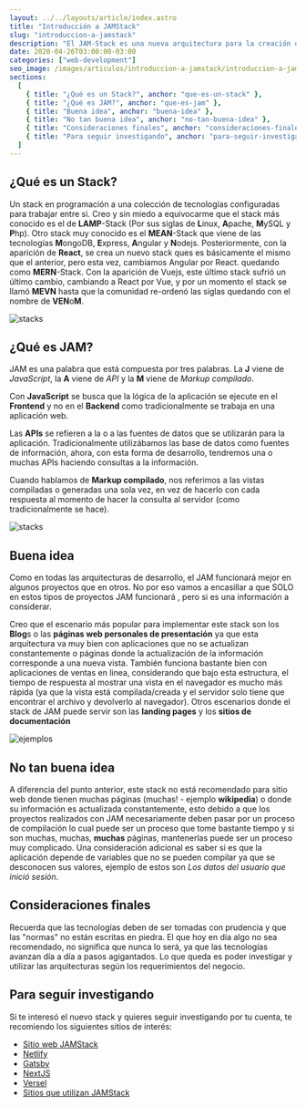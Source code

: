 ```yaml
---
layout: ../../layouts/article/index.astro
title: "Introducción a JAMStack"
slug: "introduccion-a-jamstack"
description: "El JAM-Stack es una nueva arquitectura para la creación de aplicaciones web, la cual busca poder hacer proyectos mucho mas rápidos, con alta seguridad y que puedan escalar de una manera muy sencilla. JAM son las siglas de JavaScript, APIs y Markup y su principal características es que la lógica de la aplicación se encuentra en el cliente y no en el servidor."
date: 2020-04-26T03:00:00-03:00
categories: ["web-development"]
seo_image: /images/articulos/introduccion-a-jamstack/introduccion-a-jamstack.webp
sections:
  [
    { title: "¿Qué es un Stack?", anchor: "que-es-un-stack" },
    { title: "¿Qué es JAM?", anchor: "que-es-jam" },
    { title: "Buena idea", anchor: "buena-idea" },
    { title: "No tan buena idea", anchor: "no-tan-buena-idea" },
    { title: "Consideraciones finales", anchor: "consideraciones-finales" },
    { title: "Para seguir investigando", anchor: "para-seguir-investigando" },
  ]
---
```


<h2 id="que-es-un-stack">¿Qué es un Stack?</h2>

Un stack en programación a una colección de tecnologías configuradas para trabajar entre si. Creo y sin miedo a equivocarme que el stack más conocido es el de **LAMP**-Stack (Por sus siglas de **L**inux, **A**pache, **M**ySQL y **P**hp). Otro stack muy conocido es el **MEAN**-Stack que viene de las tecnologías **M**ongoDB, **E**xpress, **A**ngular y **N**odejs. Posteriormente, con la aparición de **React**, se crea un nuevo stack ques es básicamente el mismo que el anterior, pero esta vez, cambiamos Angular por React. quedando como **MERN**-Stack. Con la aparición de Vuejs, este último stack sufrió un último cambio, cambiando a React por Vue, y por un momento el stack se llamó **MEVN** hasta que la comunidad re-ordenó las siglas quedando con el nombre de **VEN**o**M**.

![stacks](/images/articulos/introduccion-a-jamstack/stacks.webp)

<h2 id="que-es-jam">¿Qué es JAM?</h2>

JAM es una palabra que está compuesta por tres palabras. La **J** viene de _JavaScript_, la **A** viene de _API_ y la **M** viene de _Markup compilado_.

Con **JavaScript** se busca que la lógica de la aplicación se ejecute en el **Frontend** y no en el **Backend** como tradicionalmente se trabaja en una aplicación web.

Las **APIs** se refieren a la o a las fuentes de datos que se utilizarán para la aplicación. Tradicionalmente utilizábamos las base de datos como fuentes de información, ahora, con esta forma de desarrollo, tendremos una o muchas APIs haciendo consultas a la información.

Cuando hablamos de **Markup compilado**, nos referimos a las vistas compiladas o generadas una sola vez, en vez de hacerlo con cada respuesta al momento de hacer la consulta al servidor (como tradicionalmente se hace).

![stacks](/images/articulos/introduccion-a-jamstack/jam-stack.webp)

<h2 id="buena-idea">Buena idea</h2>

Como en todas las arquitecturas de desarrollo, el JAM funcionará mejor en algunos proyectos que en otros. No por eso vamos a encasillar a que SOLO en estos tipos de proyectos JAM funcionará , pero si es una información a considerar.

Creo que el escenario más popular para implementar este stack son los **Blog**s o las **páginas web personales de presentación** ya que esta arquitectura va muy bien con aplicaciones que no se actualizan constantemente o páginas donde la actualización de la información corresponde a una nueva vista. También funciona bastante bien con aplicaciones de
ventas en linea, considerando que bajo esta estructura, el tiempo de respuesta al mostrar una vista en el navegador es mucho más rápida (ya que la vista está compilada/creada y el servidor solo tiene que encontrar el archivo y devolverlo al navegador). Otros escenarios donde el stack de JAM puede servir son las **landing pages** y los **sitios de documentación**

![ejemplos](/images/articulos/introduccion-a-jamstack/paginas-de-ejemplo.webp)

<h2 id="no-tan-buena-idea">No tan buena idea</h2>

A diferencia del punto anterior, este stack no está recomendado para sitio web donde tienen muchas páginas (muchas! - ejemplo **wikipedia**) o donde su información es actualizada constantemente, esto debido a que los proyectos realizados con JAM necesariamente deben pasar por un proceso de compilación lo cual puede ser un proceso que tome bastante tiempo y si son muchas, muchas, **muchas** páginas, mantenerlas puede ser un proceso muy complicado. Una consideración adicional es saber si es que la aplicación depende de variables que no se pueden compilar ya que se desconocen sus valores, ejemplo de estos son _Los datos del usuario que inició sesión_.

<h2 id="consideraciones-finales">Consideraciones finales</h2>

Recuerda que las tecnologías deben de ser tomadas con prudencia y que las "normas" no están escritas en piedra. El que hoy en día algo no sea recomendado, no significa que nunca lo será, ya que las tecnologías avanzan día a día a pasos agigantados. Lo que queda es poder investigar y utilizar las arquitecturas según los requerimientos del negocio.

<h2 id="para-seguir-investigando">Para seguir investigando</h2>

Si te interesó el nuevo stack y quieres seguir investigando por tu cuenta, te recomiendo los siguientes sitios de interés:

- [Sitio web JAMStack](https://jamstack.org/)
- [Netlify](https://www.netlify.com/)
- [Gatsby](https://www.gatsbyjs.org/)
- [NextJS](https://nextjs.org/)
- [Versel](https://vercel.com/)
- [Sitios que utilizan JAMStack](https://www.gatsbyjs.org/showcase/)
